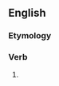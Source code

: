 ==English==

===Etymology===
{{suffix|forget|eth|lang=en}}

===Verb===
{{head|en|verb form}}

# {{en-archaic third-person singular of|forget}}